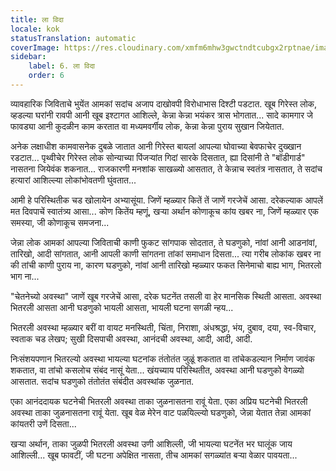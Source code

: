 ```yaml
---
title: ला विदा
locale: kok
statusTranslation: automatic
coverImage: https://res.cloudinary.com/xmfm6mhw3gwctndtcubgx2rptnae/image/upload/v1740468922/small_cover_tratado_de_psicologia_revolucionaria_a4c0dca4e0.webp
sidebar:
    label: 6. ला विदा
    order: 6
---
```

व्यावहारिक जिविताचे भुयेंत आमकां सदांच अजाप दाखोवपी विरोधाभास दिश्टी पडटात. खूब गिरेस्त लोक, व्हडल्या घरांनी रावपी आनी खूब इश्टागत आशिल्ले, केन्ना केन्ना भयंकर त्रास भोगतात... सादे कामगार जे फावड्या आनी कुदळीन काम करतात वा मध्यमवर्गीय लोक, केन्ना केन्ना पुराय सुखान जियेतात.

अनेक लक्षाधीश कामवासनेक दुबळे जातात आनी गिरेस्त बायलां आपल्या घोवाच्या बेवफाचेर दुख्खान रडटात... पृथ्वीचेर गिरेस्त लोक सोन्याच्या पिंजऱ्यांत गिदां सारके दिसतात, ह्या दिसांनी ते "बॉडीगार्ड" नासतना जियेवंक शकनात... राजकारणी मनशांक साखळ्यो आसतात, ते केन्नाच स्वतंत्र नासतात, ते सदांच हत्यारां आशिल्ल्या लोकांभोवतणी घुंवतात...

आमी हे परिस्थितीक चड खोलायेन अभ्यासूंया. जिणें म्हळ्यार कितें तें जाणें गरजेचें आसा. दरेकल्याक आपलें मत दिवपाचें स्वातंत्र्य आसा... कोण कितेंय म्हणूं, खऱ्या अर्थान कोणाकूच कांय खबर ना, जिणें म्हळ्यार एक समस्या, जी कोणाकूच समजना...

जेन्ना लोक आमकां आपल्या जिविताची काणी फुकट सांगपाक सोदतात, ते घडणुको, नांवां आनी आडनांवां, तारिखो, आदी सांगतात, आनी आपली काणी सांगतना तांकां समाधान दिसता... त्या गरीब लोकांक खबर ना की तांची काणी पुराय ना, कारण घडणुको, नांवां आनी तारिखो म्हळ्यार फकत सिनेमाचो बाह्य भाग, भितरलो भाग ना...

"चेतनेच्यो अवस्था" जाणें खूब गरजेचें आसा, दरेक घटनेंत तसली वा हेर मानसिक स्थिती आसता. अवस्था भितरली आसता आनी घडणुको भायली आसता, भायली घटना सगळी न्हय...

भितरली अवस्था म्हळ्यार बरीं वा वायट मनस्थिती, चिंता, निराशा, अंधश्रद्धा, भंय, दुबाव, दया, स्व-विचार, स्वताक चड लेखप; सुखी दिसपाची अवस्था, आनंदची अवस्था, आदी, आदी, आदी.

निःसंशयपणान भितरल्यो अवस्था भायल्या घटनांक तंतोतंत जुळूं शकतात वा तांचेकडल्यान निर्माण जावंक शकतात, वा तांचो कसलोच संबंद नासूं येता... खंयच्याय परिस्थितीत, अवस्था आनी घडणुको वेगळ्यो आसतात. सदांच घडणुको तंतोतंत संबंदीत अवस्थांक जुळनात.

एका आनंददायक घटनेची भितरली अवस्था ताका जुळनासतना रावूं येता. एका अप्रिय घटनेची भितरली अवस्था ताका जुळनासतना रावूं येता. खूब वेळ मेरेन वाट पळयिल्ल्यो घडणुको, जेन्ना येतात तेन्ना आमकां कांयतरी उणें दिसता...

खऱ्या अर्थान, ताका जुळपी भितरली अवस्था उणी आशिल्ली, जी भायल्या घटनेंत भर घालूंक जाय आशिल्ली... खूब फावटीं, जी घटना अपेक्षित नासता, तीच आमकां सगळ्यांत बऱ्या वेळार पावयता...

